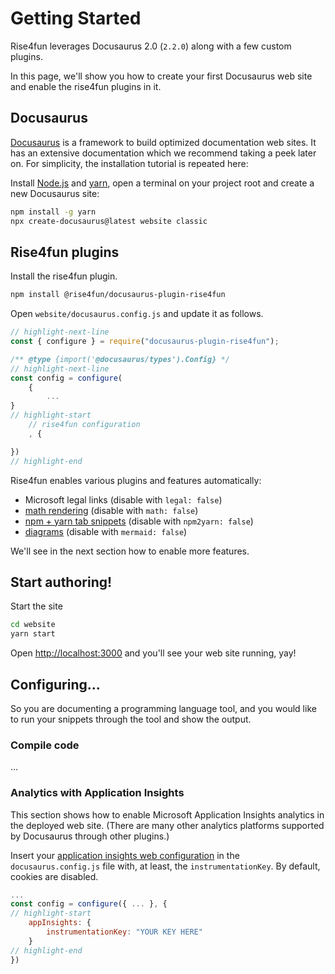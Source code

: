 # Getting Started

Rise4fun leverages Docusaurus 2.0 (`2.2.0`) along with a few custom plugins.

In this page, we'll show you how to create your first Docusaurus web site and
enable the rise4fun plugins in it.

## Docusaurus

[Docusaurus](https://docusaurus.io/) is a framework to build optimized documentation web sites.
It has an extensive documentation which we recommend taking a peek later on. For simplicity,
the installation tutorial is repeated here:

Install [Node.js](https://nodejs.org/en/download/) and [yarn](https://yarnpkg.com/), open a terminal on your project root
and create a new Docusaurus site:

```bash
npm install -g yarn
npx create-docusaurus@latest website classic
```

## Rise4fun plugins

Install the rise4fun plugin.

```bash npm2yarn
npm install @rise4fun/docusaurus-plugin-rise4fun
```

Open `website/docusaurus.config.js` and update it as follows.

```js title="website/docusaurus.config.js"
// highlight-next-line
const { configure } = require("docusaurus-plugin-rise4fun");

/** @type {import('@docusaurus/types').Config} */
// highlight-next-line
const config = configure(
    {
        ...
}
// highlight-start
    // rise4fun configuration
    , {

})
// highlight-end
```

Rise4fun enables various plugins and features automatically:

-   Microsoft legal links (disable with `legal: false`)
-   [math rendering](https://docusaurus.io/docs/markdown-features/math-equations) (disable with `math: false`)
-   [npm + yarn tab snippets](https://docusaurus.io/docs/markdown-features/code-blocks#npm2yarn-remark-plugin) (disable with `npm2yarn: false`)
-   [diagrams](https://docusaurus.io/docs/markdown-features/diagrams) (disable with `mermaid: false`)

We'll see in the next section how to enable more features.

## Start authoring!

Start the site

```bash
cd website
yarn start
```

Open [http://localhost:3000](http://localhost:3000) and you'll see your web site running, yay!

## Configuring...

So you are documenting a programming language tool, and you would like to run your snippets through the tool and show the output.

### Compile code

...

### Analytics with Application Insights

This section shows how to enable Microsoft Application Insights analytics in the deployed web site.
(There are many other analytics platforms supported by Docusaurus through other plugins.)

Insert your [application insights web configuration](https://github.com/microsoft/ApplicationInsights-JS#snippet-configuration-options) in the `docusaurus.config.js` file with, at least,
the `instrumentationKey`. By default, cookies are disabled.

```js title="website/docusaurus.config.js"
...
const config = configure({ ... }, {
// highlight-start
    appInsights: {
        instrumentationKey: "YOUR KEY HERE"
    }
// highlight-end
})
```

